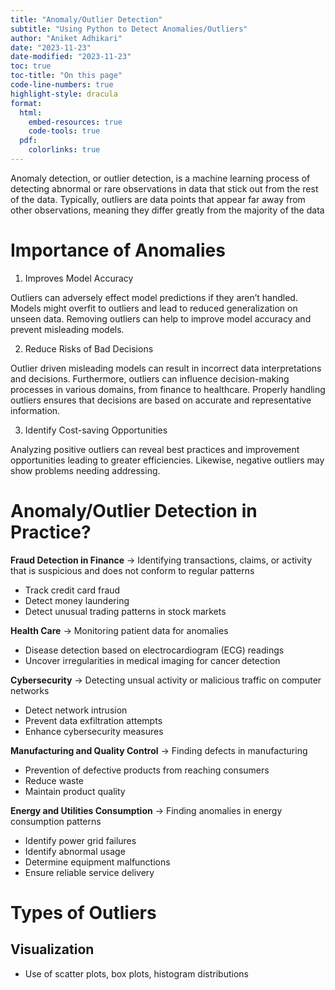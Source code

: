 ```yaml
---
title: "Anomaly/Outlier Detection"
subtitle: "Using Python to Detect Anomalies/Outliers"
author: "Aniket Adhikari"
date: "2023-11-23"
date-modified: "2023-11-23"
toc: true
toc-title: "On this page"
code-line-numbers: true
highlight-style: dracula
format:
  html:
    embed-resources: true
    code-tools: true
  pdf:
    colorlinks: true
---
```


Anomaly detection, or outlier detection, is a machine learning process of detecting abnormal or rare observations in data that stick out from the rest of the data. Typically, outliers are data points that appear far away from other observations, meaning they differ greatly from the majority of the data

# Importance of Anomalies 

1. Improves Model Accuracy

Outliers can adversely effect model predictions if they aren't handled. Models might overfit to outliers and lead to reduced generalization on unseen data. Removing outliers can help to improve model accuracy and prevent misleading models. 

2. Reduce Risks of Bad Decisions 

Outlier driven misleading models can result in incorrect data interpretations and decisions. Furthermore, outliers can influence decision-making processes in various domains, from finance to healthcare. Properly handling outliers ensures that decisions are based on accurate and representative information.

3. Identify Cost-saving Opportunities

Analyzing positive outliers can reveal best practices and improvement opportunities leading to greater efficiencies. Likewise, negative outliers may show problems needing addressing.

# Anomaly/Outlier Detection in Practice?

**Fraud Detection in Finance** $\rightarrow$ Identifying transactions, claims, or activity that is suspicious and does not conform to regular patterns

* Track credit card fraud 
* Detect money laundering
* Detect unusual trading patterns in stock markets 

**Health Care** $\rightarrow$ Monitoring patient data for anomalies

* Disease detection based on electrocardiogram (ECG) readings
* Uncover irregularities in medical imaging for cancer detection 

**Cybersecurity** $\rightarrow$ Detecting unsual activity or malicious traffic on computer networks

* Detect network intrusion
* Prevent data exfiltration attempts 
* Enhance cybersecurity measures

**Manufacturing and Quality Control** $\rightarrow$ Finding defects in manufacturing

* Prevention of defective products from reaching consumers
* Reduce waste 
* Maintain product quality

**Energy and Utilities Consumption** $\rightarrow$ Finding anomalies in energy consumption patterns 

* Identify power grid failures 
* Identify abnormal usage
* Determine equipment malfunctions
* Ensure reliable service delivery 

# Types of Outliers 

## Visualization 

* Use of scatter plots, box plots, histogram distributions 